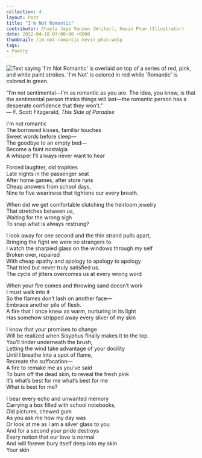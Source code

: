 ```yaml
---
collection: 4
layout: Post
title: "I'm Not Romantic"
contributor: Chayla Jaye Venzon (Writer), Kevin Phan (Illustrator)
date: 2022-04-18 07:00:00 +0000
thumbnail: /im-not-romantic-kevin-phan.webp
tags: 
- Poetry
---
```

<div class="center">
    <img src="{{ site.baseurl }}/uploads/4/im-not-romantic-kevin-phan.png" 
        alt="Text saying 'I'm Not Romantic' is overlaid on top of a series of red, pink, and white paint strokes. 'I'm Not' is colored in red while 'Romantic' is colored in green."
        class="w650" />
</div>

<p class="center">
“I’m not sentimental&mdash;I’m as romantic as you are. The idea, you know, is that the sentimental person thinks things will last&mdash;the romantic person has a desperate confidence that they won’t.”<br />
&mdash; F. Scott Fitzgerald, <em>This Side of Paradise</em>
</p>

I'm not romantic<br />
The borrowed kisses, familiar touches<br />
Sweet words before sleep&mdash;<br />
The goodbye to an empty bed&mdash;<br />
Become a faint nostalgia<br />
A whisper I’ll always never want to hear 

Forced laughter, old trophies<br />
Late nights in the passenger seat<br />
After home games, after store runs<br />
Cheap answers from school days,<br />
Nine to five weariness that tightens our every breath.

When did we get comfortable clutching the heirloom jewelry<br />
That stretches between us,<br />
Waiting for the wrong sigh<br />
To snap what is always restrung?

I look away for one second and the thin strand pulls apart,<br />
Bringing the fight we were no strangers to.<br />
I watch the sharpied glass on the windows through my self<br />
Broken over, repaired<br />
With cheap apathy and apology to apology to apology<br />
That tried but never truly satisfied us.<br />
The cycle of jitters overcomes us at every wrong word

When your fire comes and throwing sand doesn’t work<br />
I must walk into it<br />
So the flames don’t lash on another face&mdash;<br />
Embrace another pile of flesh.<br />
A fire that I once knew as warm, nurturing in its light<br />
Has somehow stripped away every sliver of my skin

I know that your promises to change<br />
Will be realized when Sisyphus finally makes it to the top.<br />
You’ll tinder underneath the brush,<br />
Letting the wind take advantage of your docility<br />
Until I breathe into a spot of flame,<br />
Recreate the suffocation&mdash;<br />
A fire to remake me as you’ve said<br />
To burn off the dead skin, to reveal the fresh pink<br />
It’s what’s best for me what’s best for me<br />
What is best for me?

I bear every echo and unwanted memory<br />
Carrying a box filled with school notebooks,<br />
Old pictures, chewed gum<br />
As you ask me how my day was<br />
Or look at me as I am a silver glass to you<br />
And for a second your pride destroys<br />
Every notion that our love is normal<br />
And will forever bury itself deep into my skin<br />
Your skin
